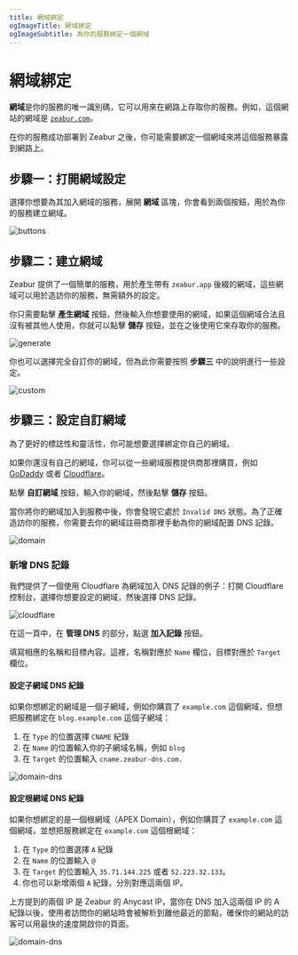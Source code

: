 ```yaml
---
title: 網域綁定
ogImageTitle: 網域綁定
ogImageSubtitle: 為你的服務綁定一個網域
---
```



# 網域綁定

**網域**是你的服務的唯一識別碼，它可以用來在網路上存取你的服務。例如，這個網站的網域是 [`zeabur.com`](https://zeabur.com/)。

在你的服務成功部署到 Zeabur 之後，你可能需要綁定一個網域來將這個服務暴露到網路上。

## 步驟一：打開網域設定

選擇你想要為其加入網域的服務，展開 **網域** 區塊，你會看到兩個按鈕，用於為你的服務建立網域。

![buttons](/deploy/domain/buttons.png)

## 步驟二：建立網域

Zeabur 提供了一個簡單的服務，用於產生帶有 `zeabur.app` 後綴的網域，這些網域可以用於造訪你的服務，無需額外的設定。

你只需要點擊 **產生網域** 按鈕，然後輸入你想要使用的網域，如果這個網域合法且沒有被其他人使用，你就可以點擊 **儲存** 按鈕，並在之後使用它來存取你的服務。

![generate](/deploy/domain/generate.png)

你也可以選擇完全自訂你的網域，但為此你需要按照 **步驟三** 中的說明進行一些設定。

![custom](/deploy/domain/custom.png)

## 步驟三：設定自訂網域

為了更好的標誌性和靈活性，你可能想要選擇綁定你自己的網域。

如果你還沒有自己的網域，你可以從一些網域服務提供商那裡購買，例如 [GoDaddy](https://www.godaddy.com) 或者 [Cloudflare](https://www.cloudflare.com)。

點擊 **自訂網域** 按鈕，輸入你的網域，然後點擊 **儲存** 按鈕。

當你將你的網域加入到服務中後，你會發現它處於 `Invalid DNS` 狀態。為了正確造訪你的服務，你需要去你的網域註冊商那裡手動為你的網域配置 DNS 記錄。

![domain](/deploy/domain/invalid-dns.png)

### 新增 DNS 記錄

我們提供了一個使用 Cloudflare 為網域加入 DNS 記錄的例子：打開 Cloudflare 控制台，選擇你想要設定的網域，然後選擇 DNS 記錄。

![cloudflare](/deploy/domain/cloudflare.png)

在這一頁中，在 **管理 DNS** 的部分，點選 **加入記錄** 按鈕。

填寫相應的名稱和目標內容。這裡，名稱對應於 `Name` 欄位，目標對應於 `Target` 欄位。

#### 設定子網域 DNS 紀錄

如果你想綁定的網域是一個子網域，例如你購買了 `example.com` 這個網域，但想把服務綁定在 `blog.example.com` 這個子網域：

1. 在 `Type` 的位置選擇 `CNAME` 紀錄
2. 在 `Name` 的位置輸入你的子網域名稱，例如 `blog`
3. 在 `Target` 的位置輸入 `cname.zeabur-dns.com.`

![domain-dns](/deploy/domain/dns-cname-record.png)

#### 設定根網域 DNS 紀錄

如果你想綁定的是一個根網域（APEX Domain），例如你購買了 `example.com` 這個網域，並想把服務綁定在 `example.com` 這個根網域：

1. 在 `Type` 的位置選擇 `A` 紀錄
2. 在 `Name` 的位置輸入 `@`
3. 在 `Target` 的位置輸入 `35.71.144.225` 或者 `52.223.32.133`。
4. 你也可以新增兩個 `A` 紀錄，分別對應這兩個 IP。

<Callout>
  上方提到的兩個 IP 是 Zeabur 的 Anycast IP，當你在 DNS 加入這兩個 IP 的 A
  紀錄以後，使用者訪問你的網站時會被解析到離他最近的節點，確保你的網站的訪客可以用最快的速度開啟你的頁面。
</Callout>

![domain-dns](/deploy/domain/dns-a-record.png)

